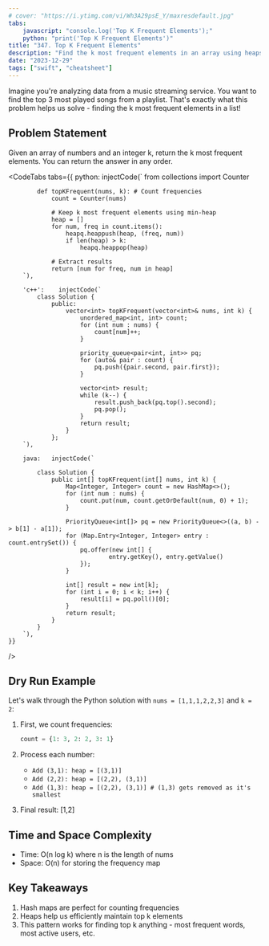 ```yaml
---
# cover: "https://i.ytimg.com/vi/Wh3A29psE_Y/maxresdefault.jpg"
tabs:
    javascript: "console.log('Top K Frequent Elements');"
    python: "print('Top K Frequent Elements')"
title: "347. Top K Frequent Elements"
description: "Find the k most frequent elements in an array using heaps and hash maps."
date: "2023-12-29"
tags: ["swift", "cheatsheet"]
---
```



Imagine you're analyzing data from a music streaming service. You want to find the top 3 most played songs from a playlist. That's exactly what this problem helps us solve - finding the k most frequent elements in a list!

## Problem Statement

<Notation type="box" color="blue">
	Given an array of numbers and an integer k, return the k most frequent elements. You can return the
	answer in any order.
</Notation>



<CodeTabs
    tabs={{
        python:  injectCode(`
            from collections import Counter

            def topKFrequent(nums, k): # Count frequencies
                count = Counter(nums)

                # Keep k most frequent elements using min-heap
                heap = []
                for num, freq in count.items():
                    heapq.heappush(heap, (freq, num))
                    if len(heap) > k:
                        heapq.heappop(heap)

                # Extract results
                return [num for freq, num in heap]
        `),

        'c++':    injectCode(`
            class Solution {
                public:
                    vector<int> topKFrequent(vector<int>& nums, int k) {
                        unordered_map<int, int> count;
                        for (int num : nums) {
                            count[num]++;
                        }

                        priority_queue<pair<int, int>> pq;
                        for (auto& pair : count) {
                            pq.push({pair.second, pair.first});
                        }

                        vector<int> result;
                        while (k--) {
                            result.push_back(pq.top().second);
                            pq.pop();
                        }
                        return result;
                    }
                };
        `),

        java:   injectCode(`

            class Solution {
                public int[] topKFrequent(int[] nums, int k) {
                    Map<Integer, Integer> count = new HashMap<>();
                    for (int num : nums) {
                        count.put(num, count.getOrDefault(num, 0) + 1);
                    }

                    PriorityQueue<int[]> pq = new PriorityQueue<>((a, b) -> b[1] - a[1]);
                    for (Map.Entry<Integer, Integer> entry : count.entrySet()) {
                        pq.offer(new int[] {
                                entry.getKey(), entry.getValue()
                        });
                    }

                    int[] result = new int[k];
                    for (int i = 0; i < k; i++) {
                        result[i] = pq.poll()[0];
                    }
                    return result;
                }
            }
        `),
    }}

/>

## Dry Run Example

Let's walk through the Python solution with `nums = [1,1,1,2,2,3]` and `k = 2`:

1. First, we count frequencies:

    ```python
    count = {1: 3, 2: 2, 3: 1}
    ```

2. Process each number:

    - `Add (3,1): heap = [(3,1)]`
    - `Add (2,2): heap = [(2,2), (3,1)]`
    - `Add (1,3): heap = [(2,2), (3,1)] # (1,3) gets removed as it's smallest`

3. Final result: [1,2]

## Time and Space Complexity

-   Time: O(n log k) where n is the length of nums
-   Space: O(n) for storing the frequency map

## Key Takeaways

1. Hash maps are perfect for counting frequencies
2. Heaps help us efficiently maintain top k elements
3. This pattern works for finding top k anything - most frequent words, most active users, etc.
